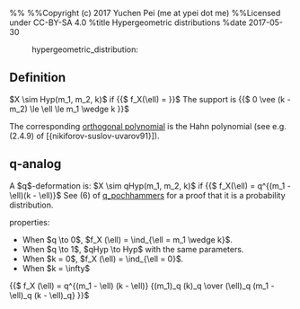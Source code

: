 %%<!-- -*- mode: text; -*- -->
%%Copyright (c) 2017 Yuchen Pei (me at ypei dot me)
%%Licensed under CC-BY-SA 4.0
%title Hypergeometric distributions
%date 2017-05-30
:hypergeometric_distribution:

== Definition ==
$X \sim Hyp(m_1, m_2, k)$ if
{{$
f_X(\ell) = {{m_1 \choose \ell} {m_2 \choose k - \ell} \over {m_1 + m_2 \choose k}}
}}$
The support is
{{$
0 \vee (k - m_2) \le \ell \le m_1 \wedge k
}}$

The corresponding [[orthogonal_polynomials|orthogonal polynomial]] is the Hahn polynomial (see e.g. (2.4.9) of [{nikiforov-suslov-uvarov91}]).

== q-analog ==
A $q$-deformation is: $X \sim qHyp(m_1, m_2, k)$ if
{{$
f_X(\ell) = q^{(m_1 - \ell)(k - \ell)}{{m_1 \choose \ell}_q {m_2 \choose k - \ell}_q \over {m_1 + m_2 \choose k}_q}
}}$
See (6) of [[q_pochhammers]] for a proof that it is a probability distribution.

properties:
* When $q \to 0$, $f_X (\ell) = \ind_{\ell = m_1 \wedge k}$.
* When $q \to 1$, $qHyp \to Hyp$ with the same parameters.
* When $k = 0$, $f_X (\ell) = \ind_{\ell = 0}$.
* When $k = \infty$
{{$
f_X (\ell) = q^{(m_1 - \ell) (k - \ell)} {(m_1)_q (k)_q \over (\ell)_q (m_1 - \ell)_q (k - \ell)_q}
}}$
